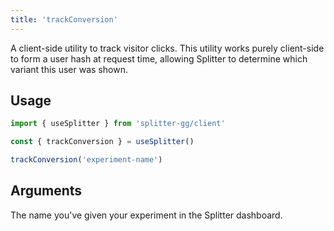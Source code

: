 ```yaml
---
title: 'trackConversion'
---
```


A client-side utility to track visitor clicks. This utility works purely client-side to form a user hash at request time, allowing Splitter to determine which variant this user was shown.

## Usage
```typescript
import { useSplitter } from 'splitter-gg/client'

const { trackConversion } = useSplitter()

trackConversion('experiment-name')
```

## Arguments

<ResponseField name='name' type='string' required>
  The name you've given your experiment in the Splitter dashboard.
</ResponseField>

